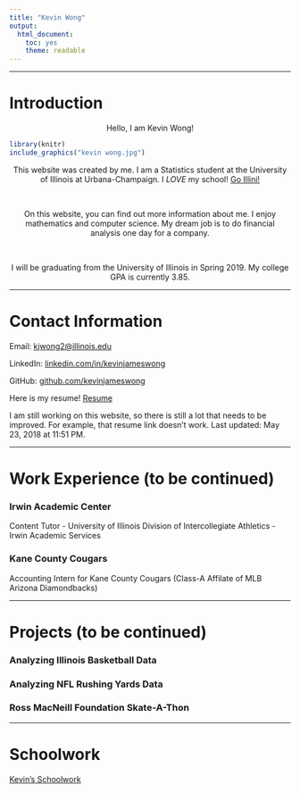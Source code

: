 ```yaml
---
title: "Kevin Wong"
output:
  html_document:
    toc: yes
    theme: readable
---
```


***

# Introduction

<center>Hello, I am Kevin Wong!</center>

```r
library(knitr)
include_graphics("kevin wong.jpg")
```

<center>This website was created by me. I am a Statistics student at the University of Illinois at Urbana-Champaign. I *LOVE* my school! [Go Illini!](https://fightingillini.com){target="_blank"}</center>  

<br>

<center>On this website, you can find out more information about me. I enjoy mathematics and computer science. My dream job is to do financial analysis one day for a company.</center>

<br>

<center>I will be graduating from the University of Illinois in Spring $2019$. My college GPA is currently $3.85$.</center>

***

# Contact Information

Email: <kjwong2@illinois.edu> 

LinkedIn: [linkedin.com/in/kevinjameswong](https://www.linkedin.com/in/kevinjameswong/){target="_blank"} 

GitHub: [github.com/kevinjameswong](https://github.com/kevinjameswong){target="_blank"}

Here is my resume! [Resume](Kevin Wong Resume)  

I am still working on this website, so there is still a lot that needs to be improved. For example, that resume link doesn't work. Last updated: May $23$, $2018$ at $11$:$51$ PM.

***

# Work Experience (to be continued)

### Irwin Academic Center

Content Tutor - University of Illinois Division of Intercollegiate Athletics - Irwin Academic Services

### Kane County Cougars

Accounting Intern for Kane County Cougars (Class-A Affilate of MLB Arizona Diamondbacks)

***

# Projects (to be continued)

### Analyzing Illinois Basketball Data
### Analyzing NFL Rushing Yards Data
### Ross MacNeill Foundation Skate-A-Thon

***

# Schoolwork

[Kevin's Schoolwork](schoolwork.html)
